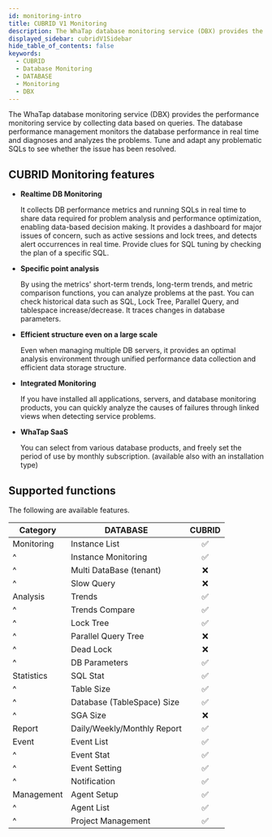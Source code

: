```yaml
---
id: monitoring-intro
title: CUBRID V1 Monitoring
description: The WhaTap database monitoring service (DBX) provides the performance monitoring service by collecting data based on queries.
displayed_sidebar: cubridV1Sidebar
hide_table_of_contents: false
keywords:
  - CUBRID
  - Database Monitoring
  - DATABASE
  - Monitoring
  - DBX
---
```


The WhaTap database monitoring service (DBX) provides the performance monitoring service by collecting data based on queries. The database performance management monitors the database performance in real time and diagnoses and analyzes the problems. Tune and adapt any problematic SQLs to see whether the issue has been resolved.

## CUBRID Monitoring features

- **Realtime DB Monitoring**

  It collects DB performance metrics and running SQLs in real time to share data required for problem analysis and performance optimization, enabling data-based decision making. It provides a dashboard for major issues of concern, such as active sessions and lock trees, and detects alert occurrences in real time. Provide clues for SQL tuning by checking the plan of a specific SQL.

- **Specific point analysis**

  By using the metrics' short-term trends, long-term trends, and metric comparison functions, you can analyze problems at the past. You can check historical data such as SQL, Lock Tree, Parallel Query, and tablespace increase/decrease.  It traces changes in database parameters.

- **Efficient structure even on a large scale**

  Even when managing multiple DB servers, it provides an optimal analysis environment through unified performance data collection and efficient data storage structure.

- **Integrated Monitoring**

  If you have installed all applications, servers, and database monitoring products, you can quickly analyze the causes of failures through linked views when detecting service problems.

- **WhaTap SaaS**

  You can select from various database products, and freely set the period of use by monthly subscription. (available also with an installation type)

## Supported functions

The following are available features.

| Category   | DATABASE                    |              CUBRID             |
| ---------- | --------------------------- | :-----------------------------: |
| Monitoring | Instance List               | <span class='emoji-ok'>✅</span> |
| ^          | Instance Monitoring         | <span class='emoji-ok'>✅</span> |
| ^          | Multi DataBase (tenant)     | <span class='emoji-no'>❌</span> |
| ^          | Slow Query                  | <span class='emoji-no'>❌</span> |
| Analysis   | Trends                      | <span class='emoji-ok'>✅</span> |
| ^          | Trends Compare              | <span class='emoji-ok'>✅</span> |
| ^          | Lock Tree                   | <span class='emoji-ok'>✅</span> |
| ^          | Parallel Query Tree         | <span class='emoji-no'>❌</span> |
| ^          | Dead Lock                   | <span class='emoji-no'>❌</span> |
| ^          | DB Parameters               | <span class='emoji-ok'>✅</span> |
| Statistics | SQL Stat                    | <span class='emoji-ok'>✅</span> |
| ^          | Table Size                  | <span class='emoji-ok'>✅</span> |
| ^          | Database (TableSpace) Size  | <span class='emoji-ok'>✅</span> |
| ^          | SGA Size                    | <span class='emoji-no'>❌</span> |
| Report     | Daily/Weekly/Monthly Report | <span class='emoji-ok'>✅</span> |
| Event      | Event List                  | <span class='emoji-ok'>✅</span> |
| ^          | Event Stat                  | <span class='emoji-ok'>✅</span> |
| ^          | Event Setting               | <span class='emoji-ok'>✅</span> |
| ^          | Notification                | <span class='emoji-ok'>✅</span> |
| Management | Agent Setup                 | <span class='emoji-ok'>✅</span> |
| ^          | Agent List                  | <span class='emoji-ok'>✅</span> |
| ^          | Project Management          | <span class='emoji-ok'>✅</span> |
